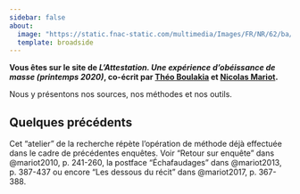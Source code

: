 ```yaml
---
sidebar: false
about:
  image: "https://static.fnac-static.com/multimedia/Images/FR/NR/62/ba/4f/5225058/1540-1.jpg"
  template: broadside
---
```


**Vous êtes sur le site de *L'Attestation. Une expérience d'obéissance de masse (printemps 2020)*, co-écrit par [Théo Boulakia](https://tblk.github.io) et [Nicolas Mariot](http://nicolas.mariot.cnrs.free.fr/).**

Nous y présentons nos sources, nos méthodes et nos outils. 

::: {.callout-note}
## Quelques précédents

Cet "atelier" de la recherche répète l'opération de méthode déjà effectuée dans le cadre de précédentes enquêtes. Voir "Retour sur enquête" dans @mariot2010, p. 241-260, la postface "Échafaudages" dans @mariot2013, p. 387-437 ou encore "Les dessous du récit" dans @mariot2017, p. 367-388.

:::

